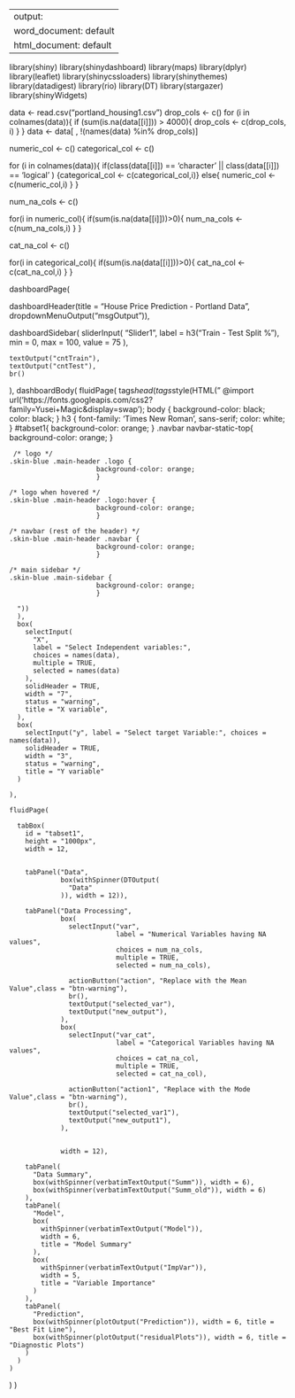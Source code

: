 
---
output:
  word_document: default
  html_document: default
---
library(shiny)
library(shinydashboard)
library(maps)
library(dplyr)
library(leaflet)
library(shinycssloaders)
library(shinythemes)
library(datadigest)
library(rio)
library(DT)
library(stargazer)
library(shinyWidgets)


data <- read.csv("portland_housing1.csv")
drop_cols <- c()
for (i in colnames(data)){
  if (sum(is.na(data[[i]])) > 4000){
    drop_cols <- c(drop_cols, i)
  }
}
data <- data[ , !(names(data) %in% drop_cols)]

numeric_col <- c()
categorical_col <- c()

for (i in colnames(data)){
  if(class(data[[i]]) == 'character' || class(data[[i]]) == 'logical' )
  {categorical_col <- c(categorical_col,i)}
  else{
    numeric_col <- c(numeric_col,i)
  }
}

num_na_cols <- c()

for(i in numeric_col){
  if(sum(is.na(data[[i]]))>0){
    num_na_cols <- c(num_na_cols,i)
  }
}


cat_na_col <- c()

for(i in categorical_col){
  if(sum(is.na(data[[i]]))>0){
    cat_na_col <- c(cat_na_col,i)
  }
}





dashboardPage(
  
  dashboardHeader(title = "House Price Prediction - Portland Data", dropdownMenuOutput("msgOutput")),
  
  dashboardSidebar(
    sliderInput(
      "Slider1",
      label = h3("Train - Test Split %"),
      min = 0,
      max = 100,
      value = 75
    ),
    
    textOutput("cntTrain"),
    textOutput("cntTest"),
    br()
    
  ),
  dashboardBody(
    fluidPage(
      tags$head(
        tags$style(HTML("
      @import url('https://fonts.googleapis.com/css2?family=Yusei+Magic&display=swap');
      body {
        background-color: black;
        color: black;
      }
      h3 {
        font-family: 'Times New Roman', sans-serif;
        color: white;
      }
      #tabset1{
        background-color: orange;
      }
      .navbar navbar-static-top{
      background-color: orange;
      }
      
     /* logo */
    .skin-blue .main-header .logo {
                          background-color: orange;
                          }

    /* logo when hovered */
    .skin-blue .main-header .logo:hover {
                          background-color: orange;
                          }

    /* navbar (rest of the header) */
    .skin-blue .main-header .navbar {
                          background-color: orange;
                          }        

    /* main sidebar */
    .skin-blue .main-sidebar {
                          background-color: orange;
                          }

      "))
      ),
      box(
        selectInput(
          "X",
          label = "Select Independent variables:",
          choices = names(data),
          multiple = TRUE,
          selected = names(data)
        ),
        solidHeader = TRUE,
        width = "7",
        status = "warning",
        title = "X variable",
      ),
      box(
        selectInput("y", label = "Select target Variable:", choices = names(data)),
        solidHeader = TRUE,
        width = "3",
        status = "warning",
        title = "Y variable"
      )
      
    ),
    
    fluidPage(  
      
      tabBox(
        id = "tabset1",
        height = "1000px",
        width = 12,
        
        
        tabPanel("Data",
                 box(withSpinner(DTOutput(
                   "Data"
                 )), width = 12)),
        
        tabPanel("Data Processing",
                 box(
                   selectInput("var", 
                               label = "Numerical Variables having NA values",
                               choices = num_na_cols,
                               multiple = TRUE,
                               selected = num_na_cols),
                   
                   actionButton("action", "Replace with the Mean Value",class = "btn-warning"),
                   br(),
                   textOutput("selected_var"),
                   textOutput("new_output"), 
                 ),
                 box(
                   selectInput("var_cat", 
                               label = "Categorical Variables having NA values",
                               choices = cat_na_col,
                               multiple = TRUE,
                               selected = cat_na_col),
                   
                   actionButton("action1", "Replace with the Mode Value",class = "btn-warning"),
                   br(),
                   textOutput("selected_var1"),
                   textOutput("new_output1"), 
                 ),
                 
                 
                 width = 12),
        
        tabPanel(
          "Data Summary",
          box(withSpinner(verbatimTextOutput("Summ")), width = 6),
          box(withSpinner(verbatimTextOutput("Summ_old")), width = 6)
        ),
        tabPanel(
          "Model",
          box(
            withSpinner(verbatimTextOutput("Model")),
            width = 6,
            title = "Model Summary"
          ),
          box(
            withSpinner(verbatimTextOutput("ImpVar")),
            width = 5,
            title = "Variable Importance"
          )
        ),
        tabPanel(
          "Prediction",
          box(withSpinner(plotOutput("Prediction")), width = 6, title = "Best Fit Line"),
          box(withSpinner(plotOutput("residualPlots")), width = 6, title = "Diagnostic Plots")
        )
      )
    )
  )
)
